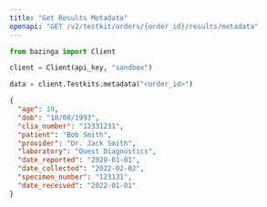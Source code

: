 ```yaml
---
title: "Get Results Metadata"
openapi: "GET /v2/testkit/orders/{order_id}/results/metadata"
---
```


<RequestExample>

```python Python
from bazinga import Client

client = Client(api_key, "sandbox")

data = client.Testkits.metadata("<order_id>")

```

</RequestExample>

<ResponseExample>

```json Response
{
  "age": 19,
  "dob": "18/08/1993",
  "clia_number": "12331231",
  "patient": "Bob Smith",
  "provider": "Dr. Jack Smith",
  "laboratory": "Quest Diagnostics",
  "date_reported": "2020-01-01",
  "date_collected": "2022-02-02",
  "specimen_number": "123131",
  "date_received": "2022-01-01"
}
```

</ResponseExample>
